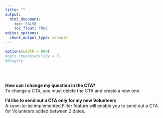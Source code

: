 ---
title: ""
output:
  html_document:
    toc: FALSE
    toc_float: TRUE
editor_options: 
  chunk_output_type: console
---


```{r set-options, echo=FALSE, cache=FALSE}
options(width = 800)
#opts_chunk$set(tidy = F)
#blogify
```

<br><br>

**How can I change my question in the CTA?**  
To change a CTA, you must delete the CTA and create a new one.

**I'd like to send out a CTA only for my new Volunteers**  
A soon-to-be implemented Filter feature will enable you to send out a CTA for Volunteers added between 2 dates.






